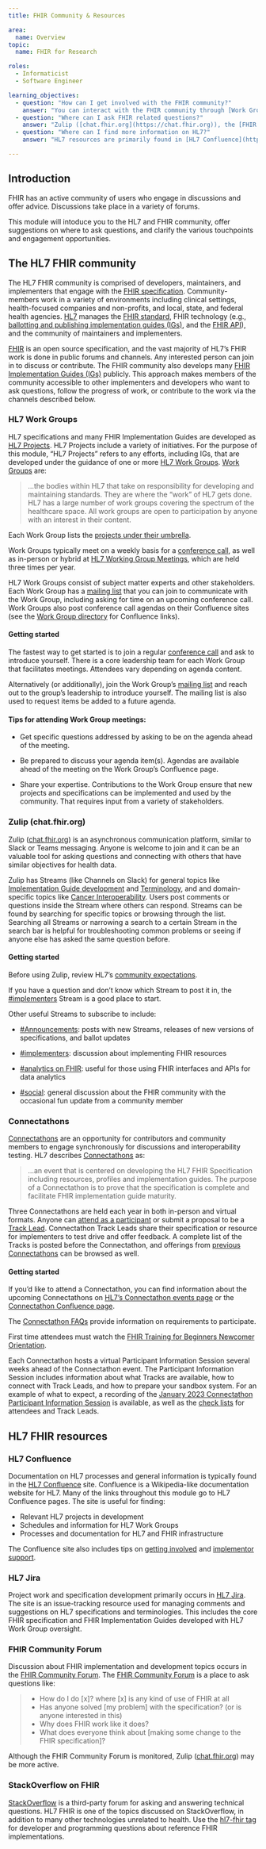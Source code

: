 ```yaml
---
title: FHIR Community & Resources

area:
  name: Overview
topic:
  name: FHIR for Research

roles:
  - Informaticist
  - Software Engineer

learning_objectives:
  - question: "How can I get involved with the FHIR community?"
    answer: "You can interact with the FHIR community through [Work Groups](https://confluence.hl7.org/pages/viewpage.action?pageId=4489802), Zulip ([chat.fhir.org](chat.fhir.org)), and [Connectathons](https://confluence.hl7.org/display/FHIR/Connectathons)."
  - question: "Where can I ask FHIR related questions?"
    answer: "Zulip ([chat.fhir.org](https://chat.fhir.org)), the [FHIR Community Forum](http://community.fhir.org), and [StackOverflow](https://stackoverflow.com/questions/tagged/hl7_fhir) are great places to ask FHIR-related questions."
  - question: "Where can I find more information on HL7?"
    answer: "HL7 resources are primarily found in [HL7 Confluence](https://confluence.hl7.org) and project status can be seen in [HL7 Jira](https://jira.hl7.org/secure/Dashboard.jspa)."

---
```


## Introduction

FHIR has an active community of users who engage in discussions and offer advice. Discussions take place in a variety of forums.

This module will intoduce you to the HL7 and FHIR community, offer suggestions on where to ask questions, and clarify the various touchpoints and engagement opportunities.


## The HL7 FHIR community

The HL7 FHIR community is comprised of developers, maintainers, and implementers that engage with the [FHIR specification](https://hl7.org/fhir/). Community-members work in a variety of environments including clinical settings, health-focused companies and non-profits, and local, state, and federal health agencies. [HL7](<https://hl7.org>) <!--# FIX this link isn't valid Markdown syntax -- remove the < > —MM 3/15/23 11:43 AM -->manages the [FHIR standard](https://hl7.org/fhir/), FHIR technology (e.g., [ballotting and publishing implementation guides (IGs)](http://fhir.org/guides/registry/), and the [FHIR API](https://www.hl7.org/fhir/http.html)), and the community of maintainers and implementers. 

[FHIR](<https://hl7.org/fhir/>) is an open source specification, and the vast majority of HL7's FHIR work is done in public forums and channels. Any interested person can join in to discuss or contribute. The FHIR community also develops many [FHIR Implementation Guides (IGs)](http://fhir.org/guides/registry/) publicly. This approach makes members of the community accessible to other implementers and developers who want to ask questions, follow the progress of work, or contribute to the work via the channels described below.

### HL7 Work Groups

HL7 specifications and many FHIR Implementation Guides are developed as [HL7 Projects](http://www.hl7.org/special/Committees/projman/searchableProjectIndex.cfm?action=list). HL7 Projects include a variety of initiatives. For the purpose of this module, "HL7 Projects" refers to any efforts, including IGs, that are developed under the guidance of one or more [HL7 Work Groups](https://confluence.hl7.org/pages/viewpage.action?pageId=4489802). [Work Groups](https://confluence.hl7.org/pages/viewpage.action?pageId=4489802) are:

> ...the bodies within HL7 that take on responsibility for developing and maintaining standards. They are where the "work" of HL7 gets done. HL7 has a large number of work groups covering the spectrum of the healthcare space. All work groups are open to participation by anyone with an interest in their content.

Each Work Group lists the [projects under their umbrella](http://www.hl7.org/Special/committees/index.cfm?ref=nav).

Work Groups typically meet on a weekly basis for a [conference call](http://www.hl7.org/concalls/CallDirectory.aspx), as well as in-person or hybrid at [HL7 Working Group Meetings](https://www.hl7.org/events/workgroupmeetings.cfm?ref=nav), which are held three times per year.

HL7 Work Groups consist of subject matter experts and other stakeholders. Each Work Group has a [mailing list](https://confluence.hl7.org/display/FHIR/Mailing+List+Instructions) that you can join to communicate with the Work Group, including asking for time on an upcoming conference call. Work Groups also post conference call agendas on their Confluence sites (see the [Work Group directory](https://confluence.hl7.org/pages/viewpage.action?pageId=4489802) for Confluence links).

#### Getting started

The fastest way to get started is to join a regular [conference call](http://www.hl7.org/concalls/CallDirectory.aspx) and ask to introduce yourself. There is a core leadership team for each Work Group that facilitates meetings. Attendees vary depending on agenda content.

Alternatively (or additionally), join the Work Group's [mailing list](https://confluence.hl7.org/display/FHIR/Mailing+List+Instructions) and reach out to the group's leadership to introduce yourself. The mailing list is also used to request items be added to a future agenda. 

#### Tips for attending Work Group meetings:

- Get specific questions addressed by asking to be on the agenda ahead of the meeting.

- Be prepared to discuss your agenda item(s). Agendas are available ahead of the meeting on the Work Group's Confluence page.

- Share your expertise. Contributions to the Work Group ensure that new projects and specifications can be implemented and used by the community. That requires input from a variety of stakeholders.

### Zulip (chat.fhir.org)

Zulip ([chat.fhir.org](https://chat.fhir.org)) is an asynchronous communication platform, similar to Slack or Teams messaging. Anyone is welcome to join and it can be an valuable tool for asking questions and connecting with others that have similar objectives for health data. 

Zulip has Streams (like Channels on Slack) for general topics like [Implementation Guide development](https://chat.fhir.org/#narrow/stream/179252-IG-creation) and [Terminology](https://chat.fhir.org/#narrow/stream/179202-terminology), and and domain-specific topics like [Cancer Interoperability](https://chat.fhir.org/#narrow/stream/179234-Cancer-Interoperability). Users post comments or questions inside the Stream where others can respond. Streams can be found by searching for specific topics or browsing through the list. Searching all Streams or narrowing a search to a certain Stream in the search bar is helpful for troubleshooting common problems or seeing if anyone else has asked the same question before.

#### Getting started

Before using Zulip, review HL7's [community expectations](https://confluence.hl7.org/display/FHIR/Chat.fhir.org+Community+Expectations). 

If you have a question and don't know which Stream to post it in, the [#implementers](https://chat.fhir.org/#narrow/stream/179166-implementers) Stream is a good place to start. 

Other useful Streams to subscribe to include:

- [#Announcements](https://chat.fhir.org/#narrow/stream/179240-Announcements): posts with new Streams, releases of new versions of specifications, and ballot updates

- [#implementers](https://chat.fhir.org/#narrow/stream/179166-implementers): discussion about implementing FHIR resources

- [#analytics on FHIR](https://chat.fhir.org/#narrow/stream/179219-analytics-on-FHIR): useful for those using FHIR interfaces and APIs for data analytics

- [#social](https://chat.fhir.org/#narrow/stream/179160-social): general discussion about the FHIR community with the occasional fun update from a community member



### Connectathons

[Connectathons](https://confluence.hl7.org/display/FHIR/Connectathons) are an opportunity for contributors and community members to engage synchronously for discussions and interoperability testing. HL7 describes [Connectathons](https://confluence.hl7.org/display/FHIR/Connectathons) as:

> ...an event that is centered on developing the HL7 FHIR Specification including resources, profiles and implementation guides. The purpose of a Connectathon is to prove that the specification is complete and facilitate FHIR implementation guide maturity.

Three Connectathons are held each year in both in-person and virtual formats. Anyone can [attend as a participant](https://confluence.hl7.org/display/FHIR/Connectathons) or submit a proposal to be a [Track Lead](https://confluence.hl7.org/display/FHIR/Connectathon+Track+Lead+Responsibilities). Connectathon Track Leads share their specification or resource for implementers to test drive and offer feedback. A complete list of the Tracks is posted before the Connectathon, and offerings from [previous Connectathons](https://confluence.hl7.org/display/FHIR/Previous+Connectathons) can be browsed as well. 


#### Getting started

If you'd like to attend a Connectathon, you can find information about the upcoming Connectathons on [HL7's Connectathon events page](https://www.hl7.org/events/fhir-connectathon/) or the [Connectathon Confluence page](https://confluence.hl7.org/display/FHIR/Connectathons).

The [Connectathon FAQs](https://confluence.hl7.org/display/FHIR/HL7+FHIR+Connectathon+FAQs) provide information on requirements to participate. 

First time attendees must watch the [FHIR Training for Beginners Newcomer Orientation](https://vimeo.com/542197402/8fb80fea04).

Each Connectathon hosts a virtual Participant Information Session several weeks ahead of the Connectathon event. The Participant Information Session includes information about what Tracks are available, how to connect with Track Leads, and how to prepare your sandbox system. For an example of what to expect, a recording of the [January 2023 Connectathon Participant Information Session](https://www.youtube.com/watch?v=hA_cW2gG7wE) is available, as well as the [check lists](https://confluence.hl7.org/display/FHIR/2023+-+01+Connectathon+32) for attendees and Track Leads.

## HL7 FHIR resources

### HL7 Confluence

Documentation on HL7 processes and general information is typically found in the [HL7 Confluence](https://confluence.hl7.org) site. Confluence is a Wikipedia-like documentation website for HL7. Many of the links throughout this module go to HL7 Confluence pages. The site is useful for finding:

-   Relevant HL7 projects in development
-   Schedules and information for HL7 Work Groups
-   Processes and documentation for HL7 and FHIR infrastructure

The Confluence site also includes tips on [getting involved](https://confluence.hl7.org/display/FHIR/Getting+Involved) and [implementor support](https://confluence.hl7.org/display/FHIR/Implementer+Support).

### HL7 Jira

Project work and specification development primarily occurs in [HL7 Jira](https://jira.hl7.org/secure/Dashboard.jspa). The site is an issue-tracking resource used for managing comments and suggestions on HL7 specifications and terminologies. This includes the core FHIR specification and FHIR Implementation Guides developed with HL7 Work Group oversight.

### FHIR Community Forum

Discussion about FHIR implementation and development topics occurs in the [FHIR Community Forum](http://community.fhir.org/). The [FHIR Community Forum](http://community.fhir.org/t/welcome-to-the-fhir-community-forum/8) is a place to ask questions like:

> - How do I do [x]? where [x] is any kind of use of FHIR at all
> - Has anyone solved [my problem] with the specification? (or is anyone interested in this)
> - Why does FHIR work like it does?
> - What does everyone think about [making some change to the FHIR specification]?

Although the FHIR Community Forum is monitored, Zulip ([chat.fhir.org](https://chat.fhir.org)) may be more active.

### StackOverflow on FHIR
[StackOverflow](https://stackoverflow.com/) is a third-party forum for asking and answering technical questions. HL7 FHIR is one of the topics discussed on StackOverflow, in addition to many other technologies unrelated to health. Use the [hl7-fhir tag](https://stackoverflow.com/questions/tagged/hl7_fhir) for developer and programming questions about reference FHIR implementations.